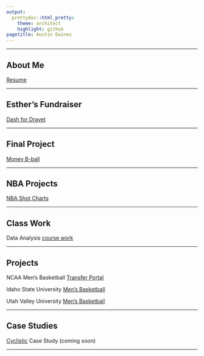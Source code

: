 ```yaml
---
output: 
  prettydoc::html_pretty:
    theme: architect
    highlight: github
pagetitle: Austin Daines
---
```

___

## About Me

[Resume](https://daisydaines.github.io/resume/){target="_blank"}

___

## Esther's Fundraiser

[Dash for Dravet](https://daisydaines.github.io/esther/)

___

## Final Project

[Money B-ball](https://daisydaines.github.io/Final_Project_DAINES/)

___

## NBA Projects

[NBA Shot Charts](https://daisydaines.github.io/NBA_shot_charts/)

___

## Class Work 

Data Analysis 
[course work](https://daisydaines.github.io/uvu_cw/) 

___

## Projects 

NCAA Men's Basketball [Transfer Portal](https://daisydaines.github.io/portal/)

Idaho State University [Men's Basketball](https://daisydaines.github.io/isu_mbb/) 

Utah Valley University [Men's Basketball](https://daisydaines.github.io/uvu_mbb/)

___

## Case Studies

[Cyclistic](https://daisydaines.github.io/cyclistic_case_study) Case Study (coming soon)

___

